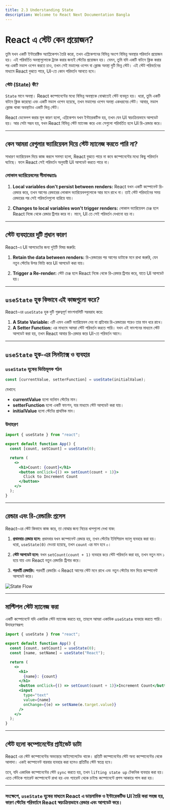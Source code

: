 ```yaml
---
title: 2.3 Understanding State
description: Welcome to React Next Documentation Bangla
---
```


## <h1 className="bg-gradient-to-r from-blue-500 to-purple-500 inline-block text-transparent bg-clip-text text-3xl pt-2">React এ স্টেট কেন প্রয়োজন?</h1>

তুমি যখন একটি ইন্টারেক্টিভ অ্যাপ্লিকেশন তৈরি করো, তখন এপ্লিকেশনের বিভিন্ন অংশে বিভিন্ন অবস্থার পরিবর্তন প্রয়োজন হয়। এই পরিবর্তিত অবস্থাগুলোকে ট্র্যাক করার জন্যই স্টেটের প্রয়োজন হয়। যেমন, তুমি যদি একটি বাটনে ক্লিক করার পর একটি মডাল ওপেন করতে চাও, তখন সেই মডালের ওপেন বা ক্লোজ অবস্থা দুটি ভিন্ন স্টেট। এই স্টেট পরিবর্তনের মাধ্যমে React বুঝতে পারে, UI-তে কোন পরিবর্তন আনতে হবে।

### স্টেট (State) কী?

`State` মানে অবস্থা। React কম্পোনেন্টের মধ্যে বিভিন্ন অবস্থাকে বোঝাতেই স্টেট ব্যবহৃত হয়। ধরো, তুমি একটি বাটনে ক্লিক করেছো এবং একটি মডাল ওপেন হয়েছে, তখন মডালের ওপেন অবস্থা একধরনের স্টেট। আবার, মডাল ক্লোজ থাকা অবস্থাটাও একটি ভিন্ন স্টেট।

React ডেভেলপ করার মূল কারণ হলো, এপ্লিকেশন যখন ইন্টারেকটিভ হয়, তখন যেন UI স্বয়ংক্রিয়ভাবে আপডেট হয়। আর সেটা সম্ভব হয়, যখন React বিভিন্ন স্টেট ম্যানেজ করে এবং সেগুলো পরিবর্তিত হলে UI রি-রেন্ডার করে।

---

## কেন আমরা রেগুলার ভ্যারিয়েবল দিয়ে স্টেট ম্যানেজ করতে পারি না?

সাধারণ ভ্যারিয়েবল দিয়ে কাজ করলে সমস্যা হলো, React বুঝতে পারে না কবে কম্পোনেন্টের মধ্যে কিছু পরিবর্তন ঘটেছে। ফলে React সেই পরিবর্তন অনুযায়ী UI আপডেট করতে পারে না।

### লোকাল ভ্যারিয়েবলের সীমাবদ্ধতাঃ

1. **Local variables don't persist between renders:** React যখন একটি কম্পোনেন্ট রি-রেন্ডার করে, তখন আগের রেন্ডারের লোকাল ভ্যারিয়েবলগুলোকে আর মনে রাখে না। তাই স্টেট পরিবর্তনের সময় রেন্ডারের পর সেই পরিবর্তনগুলো হারিয়ে যায়।

2. **Changes to local variables won't trigger renders:** লোকাল ভ্যারিয়েবল চেঞ্জ হলে React নিজে থেকে রেন্ডার ট্রিগার করে না। মানে, UI তে সেই পরিবর্তন দেখানো হয় না।

---

## স্টেট ব্যবহারের দুটি প্রধান কারণ

React-এ UI আপডেটের জন্য দুইটি বিষয় জরুরি:

1. **Retain the data between renders:** রি-রেন্ডারের পর আগের ডাটাকে মনে রাখা জরুরি, যেন নতুন স্টেটের উপর ভিত্তি করে UI আপডেট করা যায়।

2. **Trigger a Re-render:** স্টেট চেঞ্জ হলে React নিজে থেকে রি-রেন্ডার ট্রিগার করে, যাতে UI আপডেট হয়।

---

## `useState` হুক কিভাবে এই কাজগুলো করে?

React-এর `useState` হুক দুটি গুরুত্বপূর্ণ ফাংশনালিটি সরবরাহ করে:

1. **A State Variable:** এটি এমন একটি ভ্যারিয়েবল দেয় যা প্রতিবার রি-রেন্ডারের পরেও তার মান ধরে রাখে।
2. **A Setter Function:** এর মাধ্যমে আমরা স্টেট পরিবর্তন করতে পারি। যখন এই ফাংশনের মাধ্যমে স্টেট আপডেট করা হয়, তখন React আবার রি-রেন্ডার করে UI-তে পরিবর্তন আনে।

---

## `useState` হুক-এর সিনট্যাক্স ও ব্যবহার

### `useState` হুকের ভিত্তিমূলক গঠন

```jsx
const [currentValue, setterFunction] = useState(initialValue);
```

যেখানে:

- **currentValue** হলো বর্তমান স্টেটের মান।
- **setterFunction** হলো একটি ফাংশন, যার মাধ্যমে স্টেট আপডেট করা যায়।
- **initialValue** হলো স্টেটের প্রাথমিক মান।

### উদাহরণ

```jsx
import { useState } from "react";

export default function App() {
  const [count, setCount] = useState(0);

  return (
    <>
      <h1>Count: {count}</h1>
      <button onClick={() => setCount(count + 1)}>
        Click to Increment Count
      </button>
    </>
  );
}
```

---

## রেন্ডার এবং রি-রেন্ডারিং প্রসেস

React-এর স্টেট কিভাবে কাজ করে, তা বোঝার জন্য নিচের ধাপগুলো দেখা যাক:

1. **প্রথমবার রেন্ডার হলে:** প্রথমবার যখন কম্পোনেন্ট রেন্ডার হয়, তখন স্টেটের ইনিশিয়াল ভ্যালু ব্যবহার করা হয়। ধরো, `useState(0)` দেওয়া হয়েছে, তখন `count` এর মান হবে ০।

2. **স্টেট আপডেট হলে:** যখন `setCount(count + 1)` ব্যবহার করে স্টেট পরিবর্তন করা হয়, তখন নতুন মান ১ হয়ে যায় এবং React নতুন রেন্ডারিং ট্রিগার করে।

3. **পরবর্তী রেন্ডারিং:** পরবর্তী রেন্ডারিং এ React আগের স্টেট মনে রাখে এবং নতুন স্টেটের মান দিয়ে কম্পোনেন্ট আপডেট করে।

![State Flow](../../../../public/state.svg)

---

## মাল্টিপল স্টেট ম্যানেজ করা

একটি কম্পোনেন্টে যদি একাধিক স্টেট ম্যানেজ করতে হয়, তাহলে আমরা একাধিক `useState` ব্যবহার করতে পারি। উদাহরণস্বরূপ:

```jsx
import { useState } from "react";

export default function App() {
  const [count, setCount] = useState(0);
  const [name, setName] = useState("React");

  return (
    <>
      <h1>
        {name}: {count}
      </h1>
      <button onClick={() => setCount(count + 1)}>Increment Count</button>
      <input
        type="text"
        value={name}
        onChange={(e) => setName(e.target.value)}
      />
    </>
  );
}
```

---

## স্টেট হলো কম্পোনেন্টের প্রাইভেট ডাটা

React এর স্টেট কম্পোনেন্টের অভ্যন্তরে আইসোলেটেড থাকে। প্রতিটি কম্পোনেন্টের স্টেট অন্য কম্পোনেন্টের থেকে আলাদা। একই কম্পোনেন্ট বারবার ব্যবহার করা হলেও প্রতিটির স্টেট স্বতন্ত্র হবে।

তবে, যদি একাধিক কম্পোনেন্টের স্টেট `sync` করতে হয়, তখন `lifting state up` টেকনিক ব্যবহার করা হয়। এতে স্টেটকে প্যারেন্ট কম্পোনেন্টে রাখা হয় এবং প্যারেন্ট থেকে চাইল্ড কম্পোনেন্টে প্রপস আকারে পাস করা হয়।

---

### সংক্ষেপে, `useState` হুকের মাধ্যমে React এ ডায়নামিক ও ইন্টারেকটিভ UI তৈরি করা সহজ হয়, কারণ স্টেটের পরিবর্তনে React স্বয়ংক্রিয়ভাবে রেন্ডার এবং আপডেট করে।
